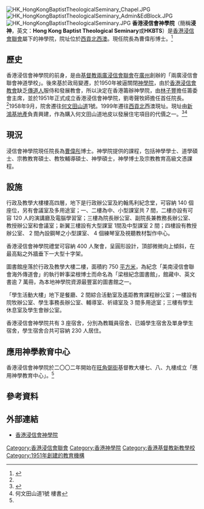 [[File:HK_HongKongBaptistTheologicalSeminary_Chapel.JPG|thumb]]
[[File:HK_HongKongBaptistTheologicalSeminary_Admin&EdBlock.JPG|thumb]]
[[File:HK_HongKongBaptistTheologicalSeminary.JPG|thumb]]
'''香港浸信會神學院'''（簡稱'''浸神'''，英文：'''Hong Kong Baptist Theological Seminary'''或'''HKBTS'''）是[[香港浸信會聯會|香港浸信會聯會]]屬下的神學院，院址位於[[西貢北|西貢北]][[西澳村|西澳]]。現任院長為曹偉彤博士。<ref name=":0">{{Cite web|url=http://www.hkbts.edu.hk/Common/Reader/News/ShowNews.jsp?Nid=13929&Pid=52&Version=0&Cid=573&Charset=big5_hkscs|title=香港浸神 - 學院簡史|accessdate=2018-11-01|work=www.hkbts.edu.hk}}</ref>

==歷史==
香港浸信會神學院的前身，是由[[基督教|基督教]][[兩廣浸信會聯會|兩廣浸信會聯會]]在[[廣州|廣州]]創辦的「兩廣浸信會聯會神道學校」。後來基於政局變遷，於1950年被逼關閉[[神學院|神學院]]，由於[[香港|香港]][[浸信會|浸信會]][[教會|教會]]缺乏[[傳道人|傳道人]]服侍和發展教會，所以決定在香港籌辦神學院，由[[林子豐|林子豐]]擔任籌委會主席，並於1951年正式成立香港浸信會神學院，劉粵聲牧師擔任首任院長。<ref name=":0" />1958年9月，院舍遷往[[何文田山道|何文田山道]]1號。1999年遷往[[西貢北|西貢北]]西澳現址。現址由[[新鴻基地產|新鴻基地產]]負責興建，作為購入何文田山道地皮以發展住宅項目的代價之一。<ref>{{cite web|url=https://www.hk01.com/%E7%A4%BE%E5%8D%80/84194/-%E4%BD%91%E5%AF%A7%E5%A0%82%E9%87%8D%E5%BB%BA-%E7%A5%9E%E5%AD%B8%E8%80%85-%E6%95%99%E6%9C%83%E5%BE%9E%E4%BE%86%E9%83%BD%E6%9C%89%E5%90%8C%E7%99%BC%E5%B1%95%E5%95%86%E5%90%88%E4%BD%9C-%E4%BD%86%E9%A0%88%E9%80%8F%E6%98%8E%E5%85%AC%E9%96%8B|title= 【佑寧堂重建】神學者：教會從來都有同發展商合作　但須透明公開|date=2017年4月13日|access-date=2017年5月30日|publisher=香港01}}</ref><ref>何文田山道1號 樓書</ref>

==現況==
浸信會神學院現任院長為[[曹偉彤|曹偉彤]]博士。神學院提供的課程，包括神學學士、道學碩士、宗教教育碩士、教牧輔導碩士、神學碩士，神學博士及宗教教育高級文憑課程。

==設施==
行政及教學大樓樓高四層，地下是行政辦公室及約翰馬利紀念堂，可容納 140 個座位，另有會議室及多用途室；一、二樓為中、小型課室共 7 間，二樓亦設有可容 120 人的演講廳及電腦學習室；三樓為院長辦公室、副院長兼教務長辦公室、教授辦公室和會議室；新翼三樓設有大型課室 1間及中型課室 2 間；四樓設有教授辦公室、 2 間內設鋼琴之小型課室、 4 個練琴室及視聽教材製作中心。

香港浸信會神學院禮堂可容納 400 人聚會，呈圓形設計，頂部微微向上傾斜，在最高點之外牆垂下一大型十字架。

圖書館座落於行政及教學大樓二樓，面積約 750 [[平方米|平方米]]，為紀念「美南浸信會聯會海外傳道會」的執行幹事梁根博士而命名為「梁根紀念圖書館」，館藏中、英文書逾 7 萬冊，為本地神學院資源最豐富的圖書館之一。

「學生活動大樓」地下是餐廳、2 間綜合活動室及遙距教育課程辦公室；一樓設有院牧辦公室、學生事務長辦公室、輔導室、祈禱室及 3 間多用途室；三樓有學生休息室及學生會辦公室。

香港浸信會神學院共有 3 座宿舍，分別為教職員宿舍、已婚學生宿舍及單身學生宿舍，學生宿舍合共可容納 230 人居住。

==應用神學教育中心==
香港浸信會神學院於二〇〇二年開始在[[旺角|旺角]][[弼街|弼街]]基督教大樓七、八、九樓成立「應用神學教育中心」。<ref name=":0" />

==參考資料==
{{reflist}}

==外部連結==
* [http://www.hkbts.edu.hk/ 香港浸信會神學院]
{{香港宗教研修院校}}
[[Category:香港浸信會聯會|Category:香港浸信會聯會]]
[[Category:香港神學院|Category:香港神學院]]
[[Category:香港基督教新教學校|Category:香港基督教新教學校]]
[[Category:1951年創建的教育機構|Category:1951年創建的教育機構]]